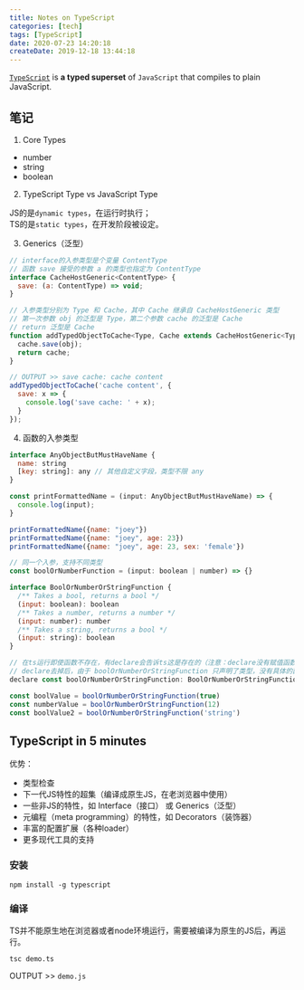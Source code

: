 ```yaml
---
title: Notes on TypeScript
categories: [tech]
tags: [TypeScript]
date: 2020-07-23 14:20:18
createDate: 2019-12-18 13:44:18
---
```


[`TypeScript`](https://www.typescriptlang.org/) is **a typed superset** of `JavaScript` that compiles to plain JavaScript.

## 笔记

1. Core Types

* number
* string
* boolean

2. TypeScript Type vs JavaScript Type

JS的是`dynamic types`，在运行时执行；  
TS的是`static types`，在开发阶段被设定。

3. Generics（泛型）

```js
// interface的入参类型是个变量 ContentType
// 函数 save 接受的参数 a 的类型也指定为 ContentType
interface CacheHostGeneric<ContentType> {
  save: (a: ContentType) => void;
}

// 入参类型分别为 Type 和 Cache，其中 Cache 继承自 CacheHostGeneric 类型
// 第一次参数 obj 的泛型是 Type，第二个参数 cache 的泛型是 Cache
// return 泛型是 Cache
function addTypedObjectToCache<Type, Cache extends CacheHostGeneric<Type>>(obj: Type, cache: Cache): Cache {
  cache.save(obj);
  return cache;
}

// OUTPUT >> save cache: cache content
addTypedObjectToCache('cache content', {
  save: x => {
    console.log('save cache: ' + x);
  }
});
```

4. 函数的入参类型

```js
interface AnyObjectButMustHaveName {
  name: string
  [key: string]: any // 其他自定义字段，类型不限 any
}

const printFormattedName = (input: AnyObjectButMustHaveName) => {
  console.log(input);
}

printFormattedName({name: "joey"})
printFormattedName({name: "joey", age: 23})
printFormattedName({name: "joey", age: 23, sex: 'female'})

// 同一个入参，支持不同类型
const boolOrNumberFunction = (input: boolean | number) => {}

interface BoolOrNumberOrStringFunction {
  /** Takes a bool, returns a bool */
  (input: boolean): boolean
  /** Takes a number, returns a number */
  (input: number): number
  /** Takes a string, returns a bool */
  (input: string): boolean
}

// 在ts运行即使函数不存在，有declare会告诉ts这是存在的（注意：declare没有赋值函数体，在运行js还是会报错的）
// declare去掉后，由于 boolOrNumberOrStringFunction 只声明了类型，没有具体的函数体，TS编译时会报错
declare const boolOrNumberOrStringFunction: BoolOrNumberOrStringFunction

const boolValue = boolOrNumberOrStringFunction(true)
const numberValue = boolOrNumberOrStringFunction(12)
const boolValue2 = boolOrNumberOrStringFunction('string')
```

## TypeScript in 5 minutes

优势：
* 类型检查
* 下一代JS特性的超集（编译成原生JS，在老浏览器中使用）
* 一些非JS的特性，如 Interface（接口） 或 Generics（泛型）
* 元编程（meta programming）的特性，如 Decorators（装饰器）
* 丰富的配置扩展（各种loader）
* 更多现代工具的支持

### 安装

```
npm install -g typescript
```

### 编译

TS并不能原生地在浏览器或者node环境运行，需要被编译为原生的JS后，再运行。

```
tsc demo.ts
```

OUTPUT >> `demo.js`